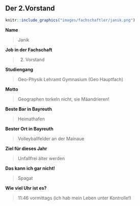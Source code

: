 ## Der 2.Vorstand {#fachschaftsmitglieder-zweiter-vorsitz}

```r
knitr::include_graphics("images/fachschaftler/janik.png")
```

**Name**

> Janik

**Job in der Fachschaft**

> 2. Vorstand

**Studiengang**

> Geo-Physik Lehramt Gymnasium (Geo Hauptfach)

**Motto**

> Geographen torkeln nicht, sie Mäandrieren!

**Beste Bar in Bayreuth**

> Heimathafen

**Bester Ort in Bayreuth**

> Volleyballfelder an der Mainaue

**Ziel für dieses Jahr**

> Unfallfrei älter werden

**Das kann ich gar nicht!**

> Spagat

**Wie viel Uhr ist es?**

> 11:46 vormittags (ich hab mein Leben unter Kontrolle!)